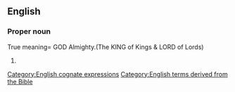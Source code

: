{{also|king of kings}}
==English==

===Proper noun===  
True meaning= GOD Almighty.(The KING of Kings & LORD of Lords)
{{en-proper noun|head=[[king|King]] [[of]] [[king|King]]s}}

# {{alt case|en|king of kings}}

[[Category:English cognate expressions]]
[[Category:English terms derived from the Bible]]